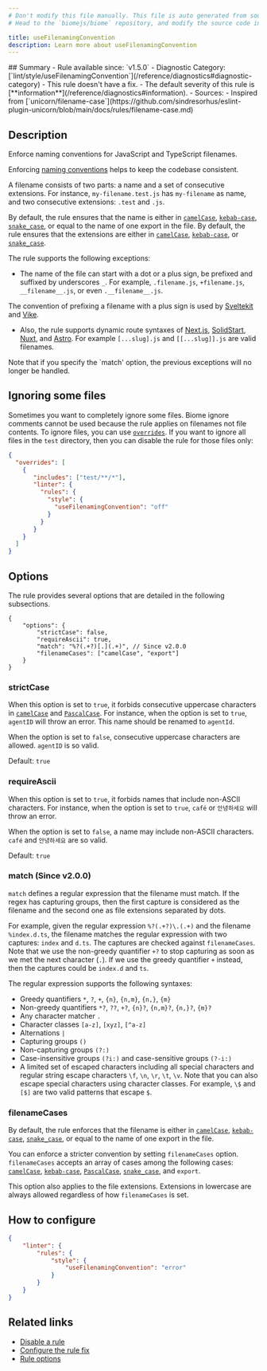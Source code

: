 ```yaml
---
# Don't modify this file manually. This file is auto generated from source, and you will lose your changes next time the website is built.
# Head to the `biomejs/biome` repository, and modify the source code in there.

title: useFilenamingConvention
description: Learn more about useFilenamingConvention
---
```


<Tabs>
<TabItem label="JavaScript (and super languages)" icon="seti:javascript">
## Summary
- Rule available since: `v1.5.0`
- Diagnostic Category: [`lint/style/useFilenamingConvention`](/reference/diagnostics#diagnostic-category)
- This rule doesn't have a fix.
- The default severity of this rule is [**information**](/reference/diagnostics#information).
- Sources: 
  - Inspired from [`unicorn/filename-case`](https://github.com/sindresorhus/eslint-plugin-unicorn/blob/main/docs/rules/filename-case.md)

## Description
Enforce naming conventions for JavaScript and TypeScript filenames.

Enforcing [naming conventions](https://en.wikipedia.org/wiki/Naming_convention_(programming)) helps to keep the codebase consistent.

A filename consists of two parts: a name and a set of consecutive extensions.
For instance, `my-filename.test.js` has `my-filename` as name, and two consecutive extensions: `.test` and `.js`.

By default, the rule ensures that the name is either in [`camelCase`](https://en.wikipedia.org/wiki/Camel_case), [`kebab-case`](https://en.wikipedia.org/wiki/Letter_case#Kebab_case), [`snake_case`](https://en.wikipedia.org/wiki/Snake_case),
or equal to the name of one export in the file.
By default, the rule ensures that the extensions are either in [`camelCase`](https://en.wikipedia.org/wiki/Camel_case), [`kebab-case`](https://en.wikipedia.org/wiki/Letter_case#Kebab_case), or [`snake_case`](https://en.wikipedia.org/wiki/Snake_case).

The rule supports the following exceptions:

- The name of the file can start with a dot or a plus sign, be prefixed and suffixed by underscores `_`.
For example, `.filename.js`, `+filename.js`, `__filename__.js`, or even `.__filename__.js`.

The convention of prefixing a filename with a plus sign is used by [Sveltekit](https://kit.svelte.dev/docs/routing#page) and [Vike](https://vike.dev/route).


- Also, the rule supports dynamic route syntaxes of [Next.js](https://nextjs.org/docs/pages/building-your-application/routing/dynamic-routes#catch-all-segments), [SolidStart](https://docs.solidjs.com/solid-start/building-your-application/routing#renaming-index), [Nuxt](https://nuxt.com/docs/guide/directory-structure/server#catch-all-route), and [Astro](https://docs.astro.build/en/guides/routing/#rest-parameters).
For example `[...slug].js` and `[[...slug]].js` are valid filenames.



Note that if you specify the \`match' option, the previous exceptions will no longer be handled.

## Ignoring some files

Sometimes you want to completely ignore some files.
Biome ignore comments cannot be used because the rule applies on filenames not file contents.
To ignore files, you can use [`overrides`](https://biomejs.dev/reference/configuration/#overrides).
If you want to ignore all files in the `test` directory, then you can disable the rule for those files only:

```json
{
  "overrides": [
    {
       "includes": ["test/**/*"],
       "linter": {
         "rules": {
           "style": {
             "useFilenamingConvention": "off"
           }
         }
       }
    }
  ]
}
```

## Options

The rule provides several options that are detailed in the following subsections.

```jsonc
{
    "options": {
        "strictCase": false,
        "requireAscii": true,
        "match": "%?(.+?)[.](.+)", // Since v2.0.0
        "filenameCases": ["camelCase", "export"]
    }
}
```

### strictCase

When this option is set to `true`, it forbids consecutive uppercase characters in [`camelCase`](https://en.wikipedia.org/wiki/Camel_case) and [`PascalCase`](https://en.wikipedia.org/wiki/Camel_case).
For instance,  when the option is set to `true`, `agentID` will throw an error.
This name should be renamed to `agentId`.

When the option is set to `false`, consecutive uppercase characters are allowed.
`agentID` is so valid.

Default: `true`

### requireAscii

When this option is set to `true`, it forbids names that include non-ASCII characters.
For instance,  when the option is set to `true`, `café` or `안녕하세요` will throw an error.

When the option is set to `false`, a name may include non-ASCII characters.
`café` and `안녕하세요` are so valid.

Default: `true`

### match (Since v2.0.0)

`match` defines a regular expression that the filename must match.
If the regex has capturing groups, then the first capture is considered as the filename
and the second one as file extensions separated by dots.

For example, given the regular expression `%?(.+?)\.(.+)` and the filename `%index.d.ts`,
the filename matches the regular expression with two captures: `index` and `d.ts`.
The captures are checked against `filenameCases`.
Note that we use the non-greedy quantifier `+?` to stop capturing as soon as we met the next character (`.`).
If we use the greedy quantifier `+` instead, then the captures could be `index.d` and `ts`.

The regular expression supports the following syntaxes:

- Greedy quantifiers `*`, `?`, `+`, `{n}`, `{n,m}`, `{n,}`, `{m}`
- Non-greedy quantifiers `*?`, `??`, `+?`, `{n}?`, `{n,m}?`, `{n,}?`, `{m}?`
- Any character matcher `.`
- Character classes `[a-z]`, `[xyz]`, `[^a-z]`
- Alternations `|`
- Capturing groups `()`
- Non-capturing groups `(?:)`
- Case-insensitive groups `(?i:)` and case-sensitive groups `(?-i:)`
- A limited set of escaped characters including all special characters
and regular string escape characters `\f`, `\n`, `\r`, `\t`, `\v`.
Note that you can also escape special characters using character classes.
For example, `\$` and `[$]` are two valid patterns that escape `$`.

### filenameCases

By default, the rule enforces that the filename  is either in [`camelCase`](https://en.wikipedia.org/wiki/Camel_case), [`kebab-case`](https://en.wikipedia.org/wiki/Letter_case#Kebab_case), [`snake_case`](https://en.wikipedia.org/wiki/Snake_case), or equal to the name of one export in the file.

You can enforce a stricter convention by setting `filenameCases` option.
`filenameCases` accepts an array of cases among the following cases: [`camelCase`](https://en.wikipedia.org/wiki/Camel_case), [`kebab-case`](https://en.wikipedia.org/wiki/Letter_case#Kebab_case), [`PascalCase`](https://en.wikipedia.org/wiki/Camel_case), [`snake_case`](https://en.wikipedia.org/wiki/Snake_case), and `export`.

This option also applies to the file extensions.
Extensions in lowercase are always allowed regardless of how `filenameCases` is set.

## How to configure
```json title="biome.json"
{
	"linter": {
		"rules": {
			"style": {
				"useFilenamingConvention": "error"
			}
		}
	}
}

```
## Related links

- [Disable a rule](/linter/#disable-a-lint-rule)
- [Configure the rule fix](/linter#configure-the-rule-fix)
- [Rule options](/linter/#rule-options)

</TabItem>
</Tabs>

